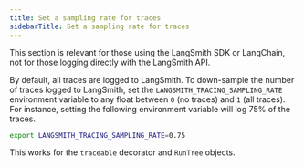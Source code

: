 ```yaml
---
title: Set a sampling rate for traces
sidebarTitle: Set a sampling rate for traces
---
```


<Note>
  This section is relevant for those using the LangSmith SDK or LangChain, not for those logging directly with the LangSmith API.
</Note>

By default, all traces are logged to LangSmith. To down-sample the number of traces logged to LangSmith, set the `LANGSMITH_TRACING_SAMPLING_RATE` environment variable to any float between `0` (no traces) and `1` (all traces). For instance, setting the following environment variable will log 75% of the traces.

```bash
export LANGSMITH_TRACING_SAMPLING_RATE=0.75
```

This works for the `traceable` decorator and `RunTree` objects.
